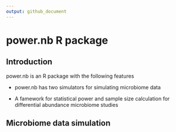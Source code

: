 ```yaml
---
output: github_document
---
```


<!-- README.md is generated from README.Rmd. Please edit that file -->
# power.nb R package

## Introduction 
power.nb is an R package with the following features 

- power.nb has two simulators for simulating microbiome data

- A famework for statistical power and sample size calculation for differential abundance microbiome studies


## Microbiome data simulation 



